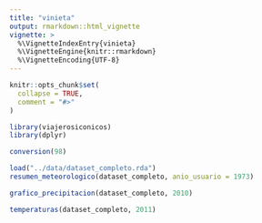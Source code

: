 ```yaml
---
title: "vinieta"
output: rmarkdown::html_vignette
vignette: >
  %\VignetteIndexEntry{vinieta}
  %\VignetteEngine{knitr::rmarkdown}
  %\VignetteEncoding{UTF-8}
---
```


```r
knitr::opts_chunk$set(
  collapse = TRUE,
  comment = "#>"
)
```

```r
library(viajerosiconicos)
library(dplyr)
```

```r
conversion(98)
```
```r
load("../data/dataset_completo.rda")
resumen_meteorologico(dataset_completo, anio_usuario = 1973)
```

```r
grafico_precipitacion(dataset_completo, 2010)
```

```r
temperaturas(dataset_completo, 2011)
```





